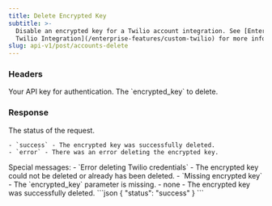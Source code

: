 ```yaml
---
title: Delete Encrypted Key
subtitle: >-
  Disable an encrypted key for a Twilio account integration. See [Enterprise
  Twilio Integration](/enterprise-features/custom-twilio) for more information.
slug: api-v1/post/accounts-delete
---
```



### Headers

<ParamField header="authorization" type="string" required>
  Your API key for authentication.
</ParamField>

<ParamField header="encrypted_key" type="string" required>
  The `encrypted_key` to delete.
</ParamField>

### Response

<ResponseField body="status" type="string">
    The status of the request.

    - `success` - The encrypted key was successfully deleted.
    - `error` - There was an error deleting the encrypted key.

</ResponseField>

<ResponseField body="message" type="string">
  Special messages: - `Error deleting Twilio credentials` - The encrypted key could not be deleted or already has been
  deleted. - `Missing encrypted key` - The `encrypted_key` parameter is missing. - none - The encrypted key was
  successfully deleted.
</ResponseField>

<ResponseExample>
```json
{
    "status": "success"
}
```
</ResponseExample>

